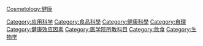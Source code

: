 {{Catnav|頁面分類|人类社会|社会科学|家政学|飲食}}
{{Catnav|頁面分類|人类社会|社会科学|家政学|健康}}
{{Catnav|頁面分類|人类社会|知識|科学|医学}}
{{Catnav|頁面分類|人类社会|生活|飲食}}
{{Catnav|頁面分類|人类社会|生活|文化|飲食}}
{{Catnav|頁面分類|人类社会|生活|医学}}
{{Catnav|頁面分類|人类社会|生活|健康}}
{{Catnav|頁面分類|人类社会|文化|飲食}}

{{Catmore}}
{{Commonscat|Nutrition}}

[[Category:应用科学|Category:应用科学]]
[[Category:食品科學|Category:食品科學]]
[[Category:健康科學|Category:健康科學]]
[[Category:自理|Category:自理]]
[[Category:健康效应因素|Category:健康效应因素]]
[[Category:医学院所教科目|Category:医学院所教科目]]
[[Category:飲食|Category:飲食]]
[[Category:生物学|Category:生物学]]
[[Cosmetology:健康|Cosmetology:健康]]